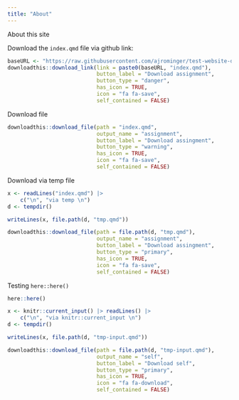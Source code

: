 ```yaml
---
title: "About"
---
```


About this site

Download the `index.qmd` file via github link: 

```r
baseURL <- "https://raw.githubusercontent.com/ajrominger/test-website-dwn/refs/heads/main/"
downloadthis::download_link(link = paste0(baseURL, "index.qmd"),
                            button_label = "Download assignment",
                            button_type = "danger",
                            has_icon = TRUE,
                            icon = "fa fa-save",
                            self_contained = FALSE)
```


Download file

```r
downloadthis::download_file(path = "index.qmd",
                            output_name = "assignment",
                            button_label = "Download assingment",
                            button_type = "warning",
                            has_icon = TRUE,
                            icon = "fa fa-save",
                            self_contained = FALSE)
```


Download via temp file

```r
x <- readLines("index.qmd") |> 
    c("\n", "via temp \n")
d <- tempdir()

writeLines(x, file.path(d, "tmp.qmd"))

downloadthis::download_file(path = file.path(d, "tmp.qmd"),
                            output_name = "assignment",
                            button_label = "Download assingment",
                            button_type = "primary",
                            has_icon = TRUE,
                            icon = "fa fa-save",
                            self_contained = FALSE)
```


Testing `here::here()`

```r
here::here()
```



```r
x <- knitr::current_input() |> readLines() |> 
    c("\n", "via knitr::current_input \n")
d <- tempdir()

writeLines(x, file.path(d, "tmp-input.qmd"))

downloadthis::download_file(path = file.path(d, "tmp-input.qmd"),
                            output_name = "self",
                            button_label = "Download self",
                            button_type = "primary",
                            has_icon = TRUE,
                            icon = "fa fa-download",
                            self_contained = FALSE)
```
